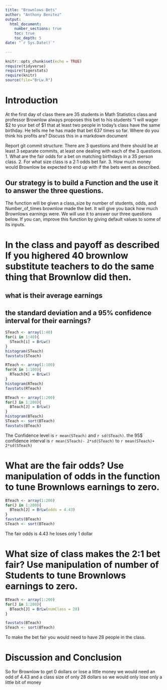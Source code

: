 ```yaml
---
title: "Brownlows Bets"
author: "Anthony Benitez"
output: 
  html_document:
    number_sections: true
    toc: true
    toc_depth: 5
date: "`r Sys.Date()`"    
    
---
```

```r
knitr::opts_chunk$set(echo = TRUE)
require(tidyverse)
require(tigerstats)
require(knitr)
source(file="BrLw.R")
```


<!-- We recommend you use git branches -- create a separate branch for each major section i.e. Introduction, Methods, Results, Inferential Results, and Discussion and Conclusions - leave the YAML block untouched until the final merge where you put in your own name !-->

# Introduction

<!--In this section you explain what you are trying to show.  Where did the data come from?  What is the research or other question you are trying to answer?!-->

 At the first day of class there are 35 students in Math Statistics class and professor Brownlow always proposes this bet to his students "I will wager $2 to your bet of $1 that at least two people in today's class have  the same birthday.  He tells me he has made that bet 637 times so far. Where do you think his profits are? Discuss this in a markdown document
 
Report git commit structure:
There are 3 questions and there should be at least 3 separate commits, at least one dealing with each of the 3 questions.
1. What are the fair odds for a bet on matching birthdays in a 35 person class.
2. For what size class is a 2:1 odds bet fair.
3. How much money would Brownlow be expected to end up with if the bets went as described.

## Our strategy is to build a Function and the use it to answer the three questions. 

The function will be given a class_size by number of students, odds, and Number_of_times brownlow made the bet.  It will give you back how much Brownlows earnings were. We will use it to answer our three questions below. If you can, improve this function by giving default values to some of its inputs. 

# In the class and payoff as described  If you highered 40 brownlow substitute teachers to do the same thing that Brownlow did then.
## what is their average earnings
## the standard deviation and a 95% confidence interval for their earnings?
  
<!--Explain and display your method of coming up with a 95% confidence interval of  professor Brownlows winnings (or losings)-->
```r
STeach <- array(1:40)
for(i in 1:40){
  STeach[i] = BrLw()
}
histogram(STeach)
favstats(STeach)
```

```r
RTeach <- array(1:100)
for(K in 1:100){
  RTeach[K] = BrLw()
}
histogram(RTeach)
favstats(RTeach)
```


```r
BTeach <- array(1:200)
for(J in 1:200){
  BTeach[J] = BrLw()
}
histogram(BTeach)
STeach <- sort(BTeach)
favstats(BTeach)
```
The Confidence level is `r mean(STeach)` and  `r sd(STeach)`. the 95$ confidence interval is 
`r mean(STeach)- 2*sd(STeach)` to `r mean(STeach)+ 2*sd(STeach)`


# What are the fair odds? Use manipulation of odds in the function to tune Brownlows earnings to zero. 


<!--Decide on your methods:  In this section explain the approach you will take to attack the issue --- how will you decide on a likely estimate of professor Brownlow's earnings or losses after 637 bets. Also explain how you construct a 95% confidence interval about your estimate of his winnings !-->
```r
BTeach <- array(1:200)
for(J in 1:200){
  BTeach[J] = BrLw(odds = 4.43)
}
favstats(BTeach)
STeach <- sort(BTeach)

```

The fair odds is 4.43 he loses only 1 dollar

# What size of class makes the 2:1 bet fair?  Use manipulation of number of Students to tune Brownlows earnings to zero.

<!--Explain and display the results of your method of coming up with the estimate of professor Brownlows betting profits!-->
```r
BTeach <- array(1:200)
for(J in 1:200){
  BTeach[J] = BrLw(numClass = 28)
}

favstats(BTeach)
STeach <- sort(BTeach)

```

To make the bet fair you would need to have 28 people in the class.





# Discussion and Conclusion

<!--Discussion and conclusion here.  If professor Brownlow is consistantly making or losing money how could he change his payout so that his profits center on zero?  Also discuss what size his class should be in order to have his current scheme balance at zero profit.!-->
So for Brownlow to get 0 dollars or lose a little money we would need an odd of 4.43 and a class size of only 28 dollars so we would only lose only a little bit of money 

